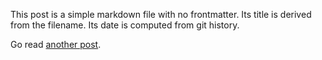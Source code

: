 This post is a simple markdown file with no frontmatter. Its title is derived
from the filename. Its date is computed from git history.

Go read [another post](./post-with-frontmatter).
